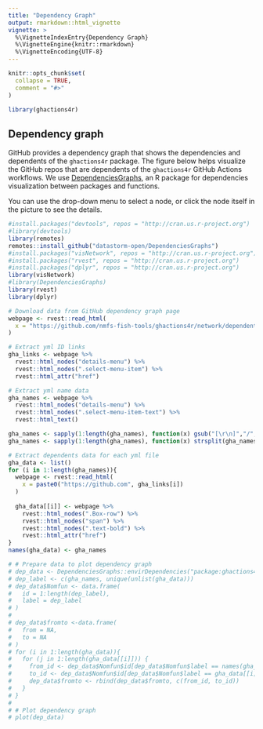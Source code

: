 ```yaml
---
title: "Dependency Graph"
output: rmarkdown::html_vignette
vignette: >
  %\VignetteIndexEntry{Dependency Graph}
  %\VignetteEngine{knitr::rmarkdown}
  %\VignetteEncoding{UTF-8}
---
```


```r
knitr::opts_chunk$set(
  collapse = TRUE,
  comment = "#>"
)
```

```r
library(ghactions4r)
```

## Dependency graph

GitHub provides a dependency graph that shows the dependencies and dependents of the `ghactions4r` package. The figure below helps visualize the GitHub repos that are dependents of the `ghactions4r` GitHub Actions workflows. We use [DependenciesGraphs](https://github.com/datastorm-open/DependenciesGraphs), an R package for dependencies visualization between packages and functions.

You can use the drop-down menu to select a node, or click the node itself in the picture to see the details. 

```r
#install.packages("devtools", repos = "http://cran.us.r-project.org")
#library(devtools)
library(remotes)
remotes::install_github("datastorm-open/DependenciesGraphs")
#install.packages("visNetwork", repos = "http://cran.us.r-project.org")
#install.packages("rvest", repos = "http://cran.us.r-project.org")
#install.packages("dplyr", repos = "http://cran.us.r-project.org")
library(visNetwork)
#library(DependenciesGraphs)
library(rvest)
library(dplyr)
```

```r
# Download data from GitHub dependency graph page
webpage <- rvest::read_html(
  x = "https://github.com/nmfs-fish-tools/ghactions4r/network/dependents"
)

# Extract yml ID links
gha_links <- webpage %>%
  rvest::html_nodes("details-menu") %>%
  rvest::html_nodes(".select-menu-item") %>%
  rvest::html_attr("href")

# Extract yml name data
gha_names <- webpage %>%
  rvest::html_nodes("details-menu") %>%
  rvest::html_nodes(".select-menu-item-text") %>%
  rvest::html_text() 

gha_names <- sapply(1:length(gha_names), function(x) gsub("[\r\n]","/", gha_names[x]))
gha_names <- sapply(1:length(gha_names), function(x) strsplit(gha_names[x],"/")[[1]][6])

# Extract dependents data for each yml file
gha_data <- list()
for (i in 1:length(gha_names)){
  webpage <- rvest::read_html(
    x = paste0("https://github.com", gha_links[i])
  )
  
  gha_data[[i]] <- webpage %>%
    rvest::html_nodes(".Box-row") %>%
    rvest::html_nodes("span") %>%
    rvest::html_nodes(".text-bold") %>%
    rvest::html_attr("href")
}
names(gha_data) <- gha_names

# # Prepare data to plot dependency graph
# dep_data <- DependenciesGraphs::envirDependencies("package:ghactions4r")
# dep_label <- c(gha_names, unique(unlist(gha_data)))
# dep_data$Nomfun <- data.frame(
#   id = 1:length(dep_label),
#   label = dep_label
# )
# 
# dep_data$fromto <-data.frame(
#   from = NA,
#   to = NA
# )
# for (i in 1:length(gha_data)){
#   for (j in 1:length(gha_data[[i]])) {
#     from_id <- dep_data$Nomfun$id[dep_data$Nomfun$label == names(gha_data)[i]]
#     to_id <- dep_data$Nomfun$id[dep_data$Nomfun$label == gha_data[[i]][j]]
#     dep_data$fromto <- rbind(dep_data$fromto, c(from_id, to_id))
#   }
# }
# 
# # Plot dependency graph
# plot(dep_data)


```